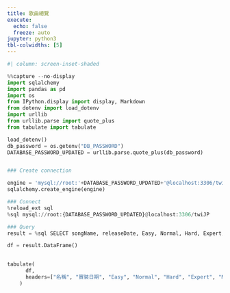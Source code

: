 ```yaml
---
title: 歌曲總覽
execute:
  echo: false
  freeze: auto
jupyter: python3
tbl-colwidths: [5]
---
```


<style>
    .cell-output{width: 100vw;}
    .anchorjs-link {
        display :none;
    }
</style>
<link rel="stylesheet" href="../projects/twi_JP/style.css">
<link rel="stylesheet" href="https://fonts.googleapis.com/icon?family=Material+Icons">
<link rel="stylesheet" href="https://fonts.googleapis.com/css2?family=Material+Symbols+Outlined:opsz,wght,FILL,GRAD@48,500,1,200" />
<link href="https://cdn.jsdelivr.net/npm/bootstrap@5.3.0-alpha3/dist/css/bootstrap.min.css" rel="stylesheet" integrity="sha384-KK94CHFLLe+nY2dmCWGMq91rCGa5gtU4mk92HdvYe+M/SXH301p5ILy+dN9+nJOZ" crossorigin="anonymous">



```python
#| column: screen-inset-shaded

%%capture --no-display
import sqlalchemy
import pandas as pd
import os
from IPython.display import display, Markdown
from dotenv import load_dotenv
import urllib
from urllib.parse import quote_plus
from tabulate import tabulate

load_dotenv()
db_password = os.getenv("DB_PASSWORD")
DATABASE_PASSWORD_UPDATED = urllib.parse.quote_plus(db_password)


### Create connection

engine = 'mysql://root:'+DATABASE_PASSWORD_UPDATED+'@localhost:3306/twiJP'
sqlalchemy.create_engine(engine)

### Connect
%reload_ext sql
%sql mysql://root:{DATABASE_PASSWORD_UPDATED}@localhost:3306/twiJP

### Query
result = %sql SELECT songName, releaseDate, Easy, Normal, Hard, Expert, Master, unit, TIME_FORMAT(songLength, '%i:%s') songLength, comboE, comboN, comboH, comboEX, comboMA, lyric, compose, arrange FROM song ORDER BY releaseDate

df = result.DataFrame()

    
tabulate(
      df, 
      headers=["名稱", "實裝日期", "Easy", "Normal", "Hard", "Expert", "Master", "團體", "時長", "Easy鍵數", "Normal鍵數", "Hard鍵數", "Expert鍵數", "Master鍵數", "作詞", "作曲", "編曲"], tablefmt="html", stralign="center", colalign="center", showindex=False
    )


```


<style>

  body {
        user-select: none;
        -webkit-user-select: none;
        -moz-user-select: none;
        -ms-user-select: none;
  }

  thead > tr > th {
    text-align: center !important;
  }
  tbody > tr > td {
    text-align: center !important;
  }

  th{
        background: hsl(154, 65%, 89%);
    }
    th:nth-child(1), th:nth-child(4), th:nth-child(5), th:nth-child(6), th:nth-child(7), th:nth-child(8), th:nth-child(11), th:nth-child(12), th:nth-child(13), th:nth-child(14), th:nth-child(15){
        width:3%;
    }
    th:nth-child(3){
        width:10%;
    }
    th:nth-child(2){
        width:20%;
    }
    th:nth-child(9){
        width:10%;
    }
    th:nth-child(10){
        width:5%;
    }

    tr:nth-of-type(2n){
        background: hsl(154, 55%, 95%);
    }

    @media (max-width: 650px){
        th {
            display:none;
        }

        td {
            display: grid;
            grid-template-columns:repeat(2, 1fr);
            justify-items: center;
        }

        td::before {
            font-weight : 900;
        }


        td:nth-child(1)::before {
            content:"ID";
        }
        td:nth-child(2)::before {
            content:"名稱";
        }
        td:nth-child(3)::before {
            content:"實裝日期";
        }
        td:nth-child(4)::before {
            content:"Easy";
        }
        td:nth-child(5)::before {
            content:"Normal";
        }
        td:nth-child(6)::before {
            content:"Hard";
        }
        td:nth-child(7)::before {
            content:"Expert";
        }
        td:nth-child(8)::before {
            content:"Master";
        }
        td:nth-child(9)::before {
            content:"團體";
        }
        td:nth-child(10)::before {
            content:"時長";
        }
        td:nth-child(11)::before {
            content:"Easy鍵數";
        }
        td:nth-child(12)::before {
            content:"Normal鍵數";
        }
        td:nth-child(13)::before {
            content:"Hard鍵數";
        }
        td:nth-child(14)::before {
            content:"Expert鍵數";
        }
        td:nth-child(15)::before {
            content:"Master鍵數";
        }
        td:nth-child(16)::before {
            content:"作詞";
        }
        td:nth-child(17)::before {
            content:"作曲";
        }
        td:nth-child(18)::before {
            content:"編曲";
        }

        td:first-child{
            padding-top:1rem;
        }
        td:last-child{
            padding-bottom:2rem;
        }
        img {
            margin: 0 !important;
        }
    }
    
</style>
<script>
  document.addEventListener('contextmenu', function (e) {
        e.preventDefault();
    });v
</script>
